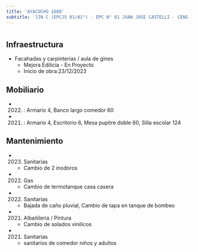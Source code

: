 ```yaml
---
title: 'AYACUCHO 1680'
subtitle: 'JIN C (EPCJS 01/01°) - EPC N° 01 JUAN JOSE CASTELLI - CENS - UGEE N° 01'
---
```


#
## Infraestructura

* Facahadas y carpinterias / aula de gines 
    + Mejora Edilicia - En Proyecto 
    + Inicio de obra:23/12/2023 



## Mobiliario

*  (2022) : Armario 4, Banco largo comedor 60 

*  (2021) : Armario 4, Escritorio 6, Mesa pupitre doble 60, Silla escolar 124 





## Mantenimiento

*  (2023) Sanitarias 
    + Cambio de 2 inodoros

*  (2022) Gas 
    + Cambio de termotanque casa casera

*  (2022) Sanitarias 
    + Bajada de caño pluvial, Cambio de tapa en tanque de bombeo

*  (2021) Albañileria / Pintura 
    + Cambio de solados vinilicos

*  (2021) Sanitarias 
    + sanitarios de comedor niños y adultos






